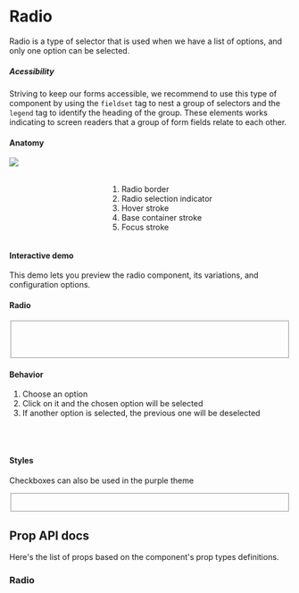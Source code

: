 


<Meta title="Components/Radio" />

<div class="docs-title">
  <div>
    <h1 class="docs-title__text">Radio</h1>
  </div>
</div>

<div class="docs-content">
    <p>Radio is a type of selector that is used when we have a list of options, and only one option can be selected.
    </p>

##### Acessibility
  Striving to keep our forms accessible, we recommend to use this type of component by using the `fieldset` tag to nest a group of
  selectors and the `legend` tag to identify the heading of the group.
  These elements works indicating to screen readers that a group of form fields relate to each other.

<h4>Anatomy</h4>
<div class="columns">
    <div class="column">
        <img src="docs/radio/radio-anatomy.png" />
    </div>
    <div class="column">
        <br />
        <br />
        <ol>
         <li>Radio border</li>
         <li>Radio selection indicator</li>
         <li>Hover stroke</li>
         <li>Base container stroke</li>
         <li>Focus stroke</li>
        </ol>
    </div>
</div>

#### Interactive demo
  This demo lets you preview the radio component, its variations, and configuration options.
  <Canvas>
    <Story name="InteractiveDemo">
      <Fragment>
        <RadioPlayground />
      </Fragment>
    </Story>
  </Canvas>


#### Radio


<Canvas>
  <Story name="Radio">
    <Fragment>
      <fieldset>
        <Radio id="radio-1" label="Idle" name="radio" value="" />
        <br />
        <Radio id="radio-2" label="Idle" name="radio" value="" />
        <br />
        <Radio id="radio-3" label="Disabled" name="radio" disabled value="" />
        <br />
        <Radio id="radio-4" label="Disabled" name="radio-disabled" checked disabled value="" />
      </fieldset>
    </Fragment>
  </Story>
</Canvas>

#### Behavior
1. Choose an option
2. Click on it and the chosen option will be selected
3. If another option is selected, the previous one will be deselected
<br />
<br />

#### Styles
Checkboxes can also be used in the purple theme
<Canvas>
  <Story name="Styles">
  <Fragment>
    <fieldset>
      <Radio className="lab-radio--purple" id="radio-5" label="Idle" name="radio2" value="" />
      <br />
      <Radio className="lab-radio--purple" id="radio-6" label="Idle" name="radio2" value="" />
    </fieldset>
  </Fragment>
  </Story>
</Canvas>

## Prop API docs

  Here's the list of props based on the component's prop types definitions.
  ### Radio
  <ArgsTable of={Radio} />

</div>
